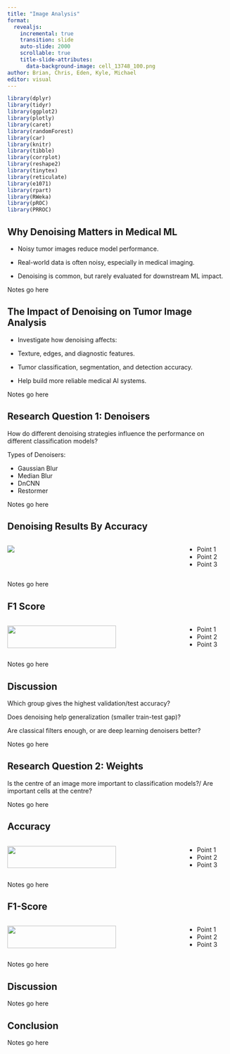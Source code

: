 ```yaml
---
title: "Image Analysis"
format: 
  revealjs:
    incremental: true
    transition: slide
    auto-slide: 2000
    scrollable: true
    title-slide-attributes: 
      data-background-image: cell_13748_100.png
author: Brian, Chris, Eden, Kyle, Michael
editor: visual
---
```


```r
library(dplyr)
library(tidyr)
library(ggplot2)
library(plotly)
library(caret)
library(randomForest)
library(car)
library(knitr)
library(tibble)
library(corrplot)
library(reshape2)
library(tinytex)
library(reticulate)
library(e1071)
library(rpart)
library(RWeka)
library(pROC)
library(PRROC)
```

## Why Denoising Matters in Medical ML {background-image="cell_13748_100.png"}

-   Noisy tumor images reduce model performance.

-   Real-world data is often noisy, especially in medical imaging.

-   Denoising is common, but rarely evaluated for downstream ML impact.

::: {.notes}
Notes go here
:::


## The Impact of Denoising on Tumor Image Analysis {background-image="cell_13748_100.png"}

-   Investigate how denoising affects:

-   Texture, edges, and diagnostic features.

-   Tumor classification, segmentation, and detection accuracy.

-   Help build more reliable medical AI systems.

::: {.notes}
Notes go here
:::

## Research Question 1: Denoisers {background-image="cell_13748_100.png"}

How do different denoising strategies influence the performance on different classification models?

Types of Denoisers:

-   Gaussian Blur
-   Median Blur
-   DnCNN
-   Restormer

::: {.notes}
Notes go here
:::

## Denoising Results By Accuracy {background-image="cell_13748_100.png"} 
::::{.columns}

:::{.column width="80%"}
![](AccuracyDenoiser.png)
:::

::: {.column width="20%"}

* Point 1
* Point 2
* Point 3
:::

::::

::: {.notes}
Notes go here
:::



## F1 Score {background-image="cell_13748_100.png"}

::::{.columns}

:::{.column width="80%"}
![](f1denoiser.png){width="80%"}
:::

::: {.column width="20%"}

* Point 1
* Point 2
* Point 3

:::

::::

::: {.notes}
Notes go here
:::

## Discussion {background-image="cell_13748_100.png"}


::: {.fragment .fade-in}
::: {.fragment .highlight-red}
::: {.fragment .semi-fade-out}
Which group gives the highest validation/test accuracy?

Does denoising help generalization (smaller train-test gap)?

Are classical filters enough, or are deep learning denoisers better?
:::
:::
:::

::: {.notes}
Notes go here
:::


## Research Question 2: Weights {background-image="cell_13748_100.png"}

Is the centre of an image more important to classification models?/ Are important cells at the centre?

::: {.notes}
Notes go here
:::

## Accuracy {background-image="cell_13748_100.png"}

::::{.columns}

:::{.column width="80%"}
![](Accuracy1.png){width="80%"}
:::

::: {.column width="20%"}

* Point 1
* Point 2
* Point 3
:::

::::

::: {.notes}
Notes go here
:::


## F1-Score {background-image="cell_13748_100.png"}

::::{.columns}

:::{.column width="80%"}
![](F1Score1.png){width="80%"}
:::

::: {.column width="20%"}

* Point 1
* Point 2
* Point 3
:::

::::

::: {.notes}
Notes go here
:::

## Discussion {background-image="cell_13748_100.png"}

::: {.notes}
Notes go here
:::

## Conclusion {background-image="cell_13748_100.png"}

::: {.notes}
Notes go here
:::
